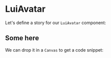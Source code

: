 <!-- LuiAvatar.stories.mdx -->



<Meta title="Docs/LuiAvatar" component={LuiAvatar} />

# LuiAvatar

Let's define a story for our `LuiAvatar` component:

<Canvas>
  <h2 classNames={'text-danger-500'}>Some here</h2>
  <Story id="lui-avatar--default" />
</Canvas>

We can drop it in a `Canvas` to get a code snippet:
